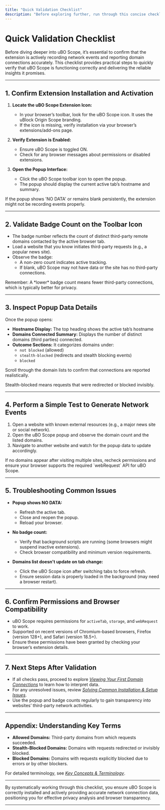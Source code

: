 ```yaml
---
title: "Quick Validation Checklist"
description: "Before exploring further, run through this concise checklist to confirm uBO Scope is recording network events and providing visibility into domain connections as advertised, ensuring you start with reliable insights."
---
```


# Quick Validation Checklist

Before diving deeper into uBO Scope, it’s essential to confirm that the extension is actively recording network events and reporting domain connections accurately. This checklist provides practical steps to quickly verify that uBO Scope is functioning correctly and delivering the reliable insights it promises.

---

## 1. Confirm Extension Installation and Activation

1. **Locate the uBO Scope Extension Icon:**
   - In your browser’s toolbar, look for the uBO Scope icon. It uses the uBlock Origin Scope branding.
   - If the icon is missing, verify installation via your browser’s extensions/add-ons page.

2. **Verify Extension is Enabled:**
   - Ensure uBO Scope is toggled ON.
   - Check for any browser messages about permissions or disabled extensions.

3. **Open the Popup Interface:**
   - Click the uBO Scope toolbar icon to open the popup.
   - The popup should display the current active tab’s hostname and summary.

<Check>
If the popup shows 'NO DATA' or remains blank persistently, the extension might not be recording events properly.
</Check>

---

## 2. Validate Badge Count on the Toolbar Icon

- The badge number reflects the count of distinct third-party remote domains contacted by the active browser tab.
- Load a website that you know initiates third-party requests (e.g., a popular news site).
- Observe the badge:
  - A non-zero count indicates active tracking.
  - If blank, uBO Scope may not have data or the site has no third-party connections.

<Info>
Remember: A *lower* badge count means fewer third-party connections, which is typically better for privacy.
</Info>

---

## 3. Inspect Popup Data Details

Once the popup opens:

- **Hostname Display:** The top heading shows the active tab’s hostname 
- **Domains Connected Summary:** Displays the number of distinct domains (third parties) connected.
- **Outcome Sections:** It categorizes domains under:
  - `not blocked` (allowed)
  - `stealth-blocked` (redirects and stealth blocking events)
  - `blocked`

Scroll through the domain lists to confirm that connections are reported realistically.

<Note>
Stealth-blocked means requests that were redirected or blocked invisibly.
</Note>

---

## 4. Perform a Simple Test to Generate Network Events

1. Open a website with known external resources (e.g., a major news site or social network).
2. Open the uBO Scope popup and observe the domain count and the listed domains.
3. Navigate to another website and watch for the popup data to update accordingly.

<Warning>
If no domains appear after visiting multiple sites, recheck permissions and ensure your browser supports the required `webRequest` API for uBO Scope.
</Warning>

---

## 5. Troubleshooting Common Issues

- **Popup shows NO DATA:**
  - Refresh the active tab.
  - Close and reopen the popup.
  - Reload your browser.

- **No badge count:**
  - Verify that background scripts are running (some browsers might suspend inactive extensions).
  - Check browser compatibility and minimum version requirements.

- **Domains list doesn't update on tab change:**
  - Click the uBO Scope icon after switching tabs to force refresh.
  - Ensure session data is properly loaded in the background (may need a browser restart).

---

## 6. Confirm Permissions and Browser Compatibility

- uBO Scope requires permissions for `activeTab`, `storage`, and `webRequest` to work.
- Supported on recent versions of Chromium-based browsers, Firefox (version 128+), and Safari (version 18.5+).
- Ensure these permissions have been granted by checking your browser’s extension details.

---

## 7. Next Steps After Validation

- If all checks pass, proceed to explore *[Viewing Your First Domain Connections](https://yourdocs.url/getting_started/first_use_and_troubleshooting/viewing_your_first_domain_connections)* to learn how to interpret data.
- For any unresolved issues, review *[Solving Common Installation & Setup Issues](https://yourdocs.url/getting_started/first_use_and_troubleshooting/solving_common_issues)*.
- Use the popup and badge counts regularly to gain transparency into websites’ third-party network activities.

---

## Appendix: Understanding Key Terms

- **Allowed Domains:** Third-party domains from which requests succeeded.
- **Stealth-Blocked Domains:** Domains with requests redirected or invisibly blocked.
- **Blocked Domains:** Domains with requests explicitly blocked due to errors or by other blockers.

For detailed terminology, see *[Key Concepts & Terminology](https://yourdocs.url/overview/architecture-and-concepts/core-terms)*.

---

By systematically working through this checklist, you ensure uBO Scope is correctly installed and actively providing accurate network connection data, positioning you for effective privacy analysis and browser transparency.

---
